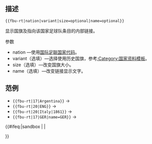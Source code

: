 <includeonly><!-- 在這裡加入模板的保護標識 --></includeonly><noinclude>{{Documentation subpage}}</noinclude>
<!-- 在本行下編輯模板說明 -->
==描述==
<tt><nowiki>{{fbu-rt|nation|variant|size=optional|name=optional}}</nowiki></tt>

显示国旗及指向该国家足球队条目的内部链接。
;参数
*nation —使用[[国际足联国家代码]]。
*variant（选填）—选择使用历史国旗，参考[[:Category:国家资料模板]]。
*size（选填）—改变国旗大小。
*name（选填）—改变链接显示文字。

==范例==
*<tt><nowiki>{{fbu-rt|17|Argentina}}</nowiki></tt> → {{fbu-rt|17|Argentina}}
*<tt><nowiki>{{fbu-rt|20|ENG}}</nowiki></tt> → {{fb-rt|ENG}}
*<tt><nowiki>{{fbu-rt|20|Italy|1861}}</nowiki></tt> → {{fbu-rt|20|Italy|1861}}
*<tt><nowiki>{{fbu-rt|17|GER|name=GER}}</nowiki></tt> → {{fbu-rt|17|GER|name=GER}}

<includeonly>{{#ifeq:{{SUBPAGENAME}}|sandbox | |
<!-- 本行下加入模板的分類，跨維基連結加入Wikidata（參見[[Wikipedia:Wikidata]]） -->

}}</includeonly>